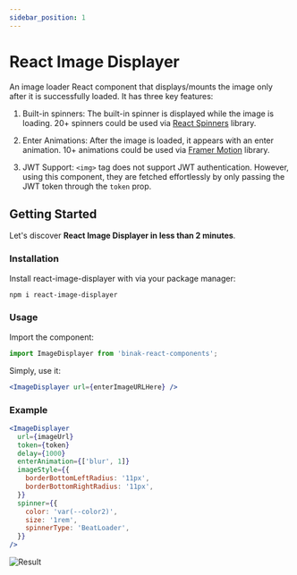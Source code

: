 ```yaml
---
sidebar_position: 1
---
```


# React Image Displayer

An image loader React component that displays/mounts the image only after it is successfully loaded. It has three key features:

1. Built-in spinners: The built-in spinner is displayed while the image is loading. 20+ spinners could be used via [React Spinners](https://www.davidhu.io/react-spinners/) library.

2. Enter Animations: After the image is loaded, it appears with an enter animation. 10+ animations could be used via [Framer Motion](https://www.framer.com/motion/) library.

3. JWT Support: `<img>` tag does not support JWT authentication. However, using this component, they are fetched effortlessly by only passing the JWT token through the `token` prop.

## Getting Started

Let's discover **React Image Displayer in less than 2 minutes**.

### Installation

Install react-image-displayer with via your package manager:

```bash
npm i react-image-displayer
```

### Usage

Import the component:

```jsx
import ImageDisplayer from 'binak-react-components';
```

Simply, use it:

```jsx
<ImageDisplayer url={enterImageURLHere} />
```

### Example

```jsx
<ImageDisplayer
  url={imageUrl}
  token={token}
  delay={1000}
  enterAnimation={['blur', 1]}
  imageStyle={{
    borderBottomLeftRadius: '11px',
    borderBottomRightRadius: '11px',
  }}
  spinner={{
    color: 'var(--color2)',
    size: '1rem',
    spinnerType: 'BeatLoader',
  }}
/>
```

![Result](./img/result.gif)
